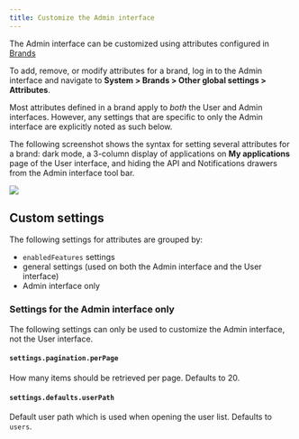 ```yaml
---
title: Customize the Admin interface
---
```


The Admin interface can be customized using attributes configured in [Brands](../../../sys-mgmt/brands.md)

To add, remove, or modify attributes for a brand, log in to the Admin interface and navigate to **System > Brands > Other global settings > Attributes**.

Most attributes defined in a brand apply to _both_ the User and Admin interfaces. However, any settings that are specific to only the Admin interface are explicitly noted as such below.

The following screenshot shows the syntax for setting several attributes for a brand: dark mode, a 3-column display of applications on **My applications** page of the User interface, and hiding the API and Notifications drawers from the Admin interface tool bar.

![](./admin-interface-attributes.png)

## Custom settings

The following settings for attributes are grouped by:

- `enabledFeatures` settings
- general settings (used on both the Admin interface and the User interface)
- Admin interface only


<Enabledfeatureslist />


<Generalattributes />

### Settings for the Admin interface only

The following settings can only be used to customize the Admin interface, not the User interface.

#### `settings.pagination.perPage`

How many items should be retrieved per page. Defaults to 20.

#### `settings.defaults.userPath`

Default user path which is used when opening the user list. Defaults to `users`.


<Global />
